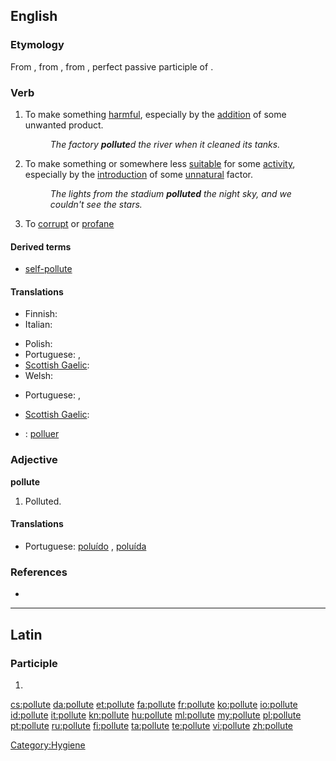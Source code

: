 ==English==

===Etymology===
From {{etyl|enm|en}} {{term|polluten||lang=enm}}, from {{etyl|la|en}} {{term|pollutum|pollūtum||lang=la|}}, from {{term|pollutus|pollūtus|no longer virgin", "unchaste|lang=la}}, perfect passive participle of {{term|polluo|polluō|lang=la|soil", "defile", "dishonor}}.

===Verb===
{{en-verb|pollut|es}}

# {{transitive}} To make something [[harmful]], especially by the [[addition]] of some unwanted product.
#: ''The factory '''pollute'''d the river when it cleaned its tanks.''
# {{transitive}} To make something or somewhere less [[suitable]] for some [[activity]], especially by the [[introduction]] of some [[unnatural]] factor.
#: ''The lights from the stadium '''polluted''' the night sky, and we couldn't see the stars.''
# {{dated}} To [[corrupt]] or [[profane]]

====Derived terms====
* [[self-pollute]]

====Translations====
{{trans-top|to make something harmful}}
* Finnish: {{t+|fi|saastuttaa}}
* Italian: {{t+|it|inquinare}}
{{trans-mid}}
* Polish: {{t|pl|skazić}}
* Portuguese: {{t+|pt|contaminar}}, {{t+|pt|poluir}}
* [[Scottish Gaelic]]: {{t|gd|truaill}}
* Welsh: {{t|cy|llygru}}
{{trans-bottom}}

{{trans-top|to make something or somewhere less suitable}}
* Portuguese: {{t+|pt|poluir}}, {{t+|pt|sujar}}
{{trans-mid}}
* [[Scottish Gaelic]]: {{t|gd|truaill}}
{{trans-bottom}}

{{checktrans-top}}
* {{ttbc|ia}}: [[polluer]]
{{trans-mid}}
{{trans-bottom}}

===Adjective===
'''pollute'''

# {{rare}} Polluted.

====Translations====
{{trans-top|polluted}}
* Portuguese: [[poluído]] {{m}}, [[poluída]] {{f}}
{{trans-mid}}
{{trans-bottom}}

===References===
* {{R:Webster 1913}}

----

==Latin==

===Participle===
{{la-part-form|pollūte}}

# {{inflection of|pollutus|pollūtus|voc|m|s|lang=la}}

[[Category:Hygiene]]

[[cs:pollute]]
[[da:pollute]]
[[et:pollute]]
[[fa:pollute]]
[[fr:pollute]]
[[ko:pollute]]
[[io:pollute]]
[[id:pollute]]
[[it:pollute]]
[[kn:pollute]]
[[hu:pollute]]
[[ml:pollute]]
[[my:pollute]]
[[pl:pollute]]
[[pt:pollute]]
[[ru:pollute]]
[[fi:pollute]]
[[ta:pollute]]
[[te:pollute]]
[[vi:pollute]]
[[zh:pollute]]